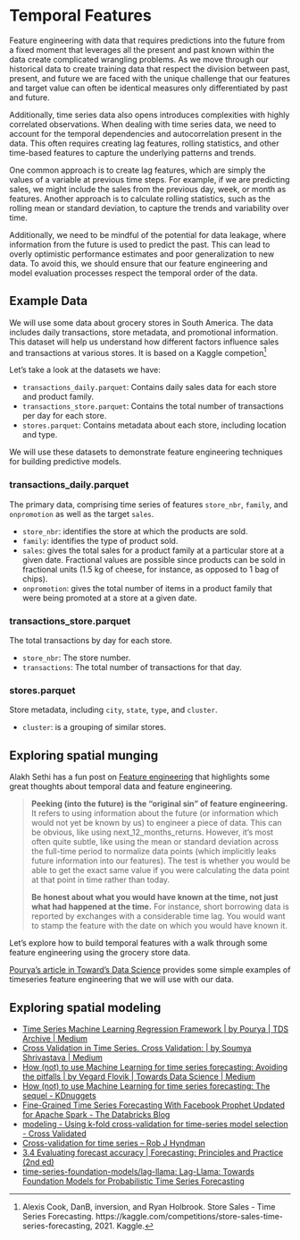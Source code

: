 # Temporal Features

Feature engineering with data that requires predictions into the future from a fixed moment that leverages all the present and past known within the data create complicated wrangling problems. As we move through our historical data to create training data that respect the division between past, present, and future we are faced with the unique challenge that our features and target value can often be identical measures only differentiated by past and future.

Additionally, time series data also opens introduces complexities with highly correlated observations. When dealing with time series data, we need to account for the temporal dependencies and autocorrelation present in the data. This often requires creating lag features, rolling statistics, and other time-based features to capture the underlying patterns and trends.

One common approach is to create lag features, which are simply the values of a variable at previous time steps. For example, if we are predicting sales, we might include the sales from the previous day, week, or month as features. Another approach is to calculate rolling statistics, such as the rolling mean or standard deviation, to capture the trends and variability over time.

Additionally, we need to be mindful of the potential for data leakage, where information from the future is used to predict the past. This can lead to overly optimistic performance estimates and poor generalization to new data. To avoid this, we should ensure that our feature engineering and model evaluation processes respect the temporal order of the data.

## Example Data

We will use some data about grocery stores in South America. The data includes daily transactions, store metadata, and promotional information. This dataset will help us understand how different factors influence sales and transactions at various stores. It is based on a Kaggle competion[^1]

Let's take a look at the datasets we have:

- `transactions_daily.parquet`: Contains daily sales data for each store and product family.
- `transactions_store.parquet`: Contains the total number of transactions per day for each store.
- `stores.parquet`: Contains metadata about each store, including location and type.

We will use these datasets to demonstrate feature engineering techniques for building predictive models.

### transactions_daily.parquet

The primary data, comprising time series of features `store_nbr`, `family`, and `onpromotion` as well as the target `sales`.

- `store_nbr`: identifies the store at which the products are sold.
- `family`: identifies the type of product sold.
- `sales`:  gives the total sales for a product family at a particular store at a given date. Fractional values are possible since products can be sold in fractional units (1.5 kg of cheese, for instance, as opposed to 1 bag of chips).
- `onpromotion`:  gives the total number of items in a product family that were being promoted at a store at a given date.

### transactions_store.parquet

The total transactions by day for each store.

- `store_nbr`: The store number.
- `transactions`: The total number of transactions for that day.

### stores.parquet

Store metadata, including `city`, `state`, `type`, and `cluster`.

- `cluster`: is a grouping of similar stores.

## Exploring spatial munging

Alakh Sethi has a fun post on [Feature engineering](https://www.analyticsvidhya.com/blog/2020/06/feature-engineering-guide-data-science-hackathons/) that highlights some great thoughts about temporal data and feature engineering.

> __Peeking (into the future) is the “original sin” of feature engineering.__ It refers to using information about the future (or information which would not yet be known by us) to engineer a piece of data. This can be obvious, like using next_12_months_returns. However, it’s most often quite subtle, like using the mean or standard deviation across the full-time period to normalize data points (which implicitly leaks future information into our features). The test is whether you would be able to get the exact same value if you were calculating the data point at that point in time rather than today.
> 
> __Be honest about what you would have known at the time, not just what had happened at the time.__ For instance, short borrowing data is reported by exchanges with a considerable time lag. You would want to stamp the feature with the date on which you would have known it.

Let's explore how to build temporal features with a walk through some feature engineering using the grocery store data.

[Pourya's article in Toward's Data Science](https://medium.com/towards-data-science/time-series-machine-learning-regression-framework-9ea33929009a) provides some simple examples of timeseries feature engineering that we will use with our data.





## Exploring spatial modeling

- [Time Series Machine Learning Regression Framework | by Pourya | TDS Archive | Medium](https://medium.com/towards-data-science/time-series-machine-learning-regression-framework-9ea33929009a)
- [Cross Validation in Time Series. Cross Validation: | by Soumya Shrivastava | Medium](https://medium.com/@soumyachess1496/cross-validation-in-time-series-566ae4981ce4)
- [How (not) to use Machine Learning for time series forecasting: Avoiding the pitfalls | by Vegard Flovik | Towards Data Science | Medium](https://medium.com/towards-data-science/how-not-to-use-machine-learning-for-time-series-forecasting-avoiding-the-pitfalls-19f9d7adf424)
- [How (not) to use Machine Learning for time series forecasting: The sequel - KDnuggets](https://www.kdnuggets.com/2020/03/machine-learning-time-series-forecasting-sequel.html)
- [Fine-Grained Time Series Forecasting With Facebook Prophet Updated for Apache Spark - The Databricks Blog](https://www.databricks.com/blog/2021/04/06/fine-grained-time-series-forecasting-at-scale-with-facebook-prophet-and-apache-spark-updated-for-spark-3.html)
- [modeling - Using k-fold cross-validation for time-series model selection - Cross Validated](https://stats.stackexchange.com/questions/14099/using-k-fold-cross-validation-for-time-series-model-selection)
- [Cross-validation for time series – Rob J Hyndman](https://robjhyndman.com/hyndsight/tscv/)
- [3.4 Evaluating forecast accuracy | Forecasting: Principles and Practice (2nd ed)](https://otexts.com/fpp2/accuracy.html)
- [time-series-foundation-models/lag-llama: Lag-Llama: Towards Foundation Models for Probabilistic Time Series Forecasting](https://github.com/time-series-foundation-models/lag-llama)



[^1]: Alexis Cook, DanB, inversion, and Ryan Holbrook. Store Sales - Time Series Forecasting. https://kaggle.com/competitions/store-sales-time-series-forecasting, 2021. Kaggle.